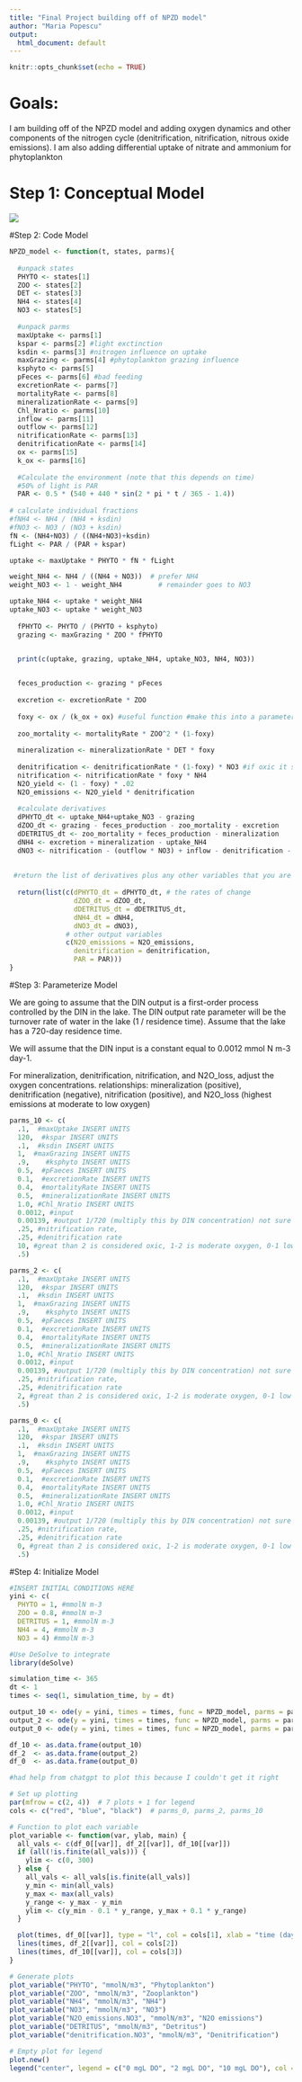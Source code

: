 ```yaml
---
title: "Final Project building off of NPZD model"
author: "Maria Popescu"
output:
  html_document: default
---
```


```r
knitr::opts_chunk$set(echo = TRUE)
```

# Goals:
I am building off of the NPZD model and adding oxygen dynamics and other components of the nitrogen cycle (denitrification, nitrification, nitrous oxide emissions). I am also adding differential uptake of nitrate and ammonium for phytoplankton

# Step 1: Conceptual Model

![](C:/Users/maria/OneDrive/2023 Rtudio/EcosystemDynamics/DIN_input_output.png)


#Step 2: Code Model

```r
NPZD_model <- function(t, states, parms){
  
  #unpack states
  PHYTO <- states[1]
  ZOO <- states[2]
  DET <- states[3]
  NH4 <- states[4]
  NO3 <- states[5]
  
  #unpack parms
  maxUptake <- parms[1]
  kspar <- parms[2] #light exctinction
  ksdin <- parms[3] #nitrogen influence on uptake
  maxGrazing <- parms[4] #phytoplankton grazing influence
  ksphyto <- parms[5] 
  pFeces <- parms[6] #bad feeding
  excretionRate <- parms[7]
  mortalityRate <- parms[8]
  mineralizationRate <- parms[9]
  Chl_Nratio <- parms[10]
  inflow <- parms[11]
  outflow <- parms[12]
  nitrificationRate <- parms[13]
  denitrificationRate <- parms[14]
  ox <- parms[15]
  k_ox <- parms[16]
  
  #Calculate the environment (note that this depends on time)
  #50% of light is PAR
  PAR <- 0.5 * (540 + 440 * sin(2 * pi * t / 365 - 1.4)) 
  
# calculate individual fractions
#fNH4 <- NH4 / (NH4 + ksdin)
#fNO3 <- NO3 / (NO3 + ksdin)
fN <- (NH4+NO3) / ((NH4+NO3)+ksdin)
fLight <- PAR / (PAR + kspar)

uptake <- maxUptake * PHYTO * fN * fLight

weight_NH4 <- NH4 / ((NH4 + NO3))  # prefer NH4
weight_NO3 <- 1 - weight_NH4         # remainder goes to NO3

uptake_NH4 <- uptake * weight_NH4
uptake_NO3 <- uptake * weight_NO3
  
  fPHYTO <- PHYTO / (PHYTO + ksphyto) 
  grazing <- maxGrazing * ZOO * fPHYTO


  print(c(uptake, grazing, uptake_NH4, uptake_NO3, NH4, NO3))

  
  feces_production <- grazing * pFeces
  
  excretion <- excretionRate * ZOO
  
  foxy <- ox / (k_ox + ox) #useful function #make this into a parameter
  
  zoo_mortality <- mortalityRate * ZOO^2 * (1-foxy)
  
  mineralization <- mineralizationRate * DET * foxy
  
  denitrification <- denitrificationRate * (1-foxy) * NO3 #if oxic it shouldn't be working. 
  nitrification <- nitrificationRate * foxy * NH4
  N2O_yield <- (1 - foxy) * .02
  N2O_emissions <- N2O_yield * denitrification
  
  #calculate derivatives
  dPHYTO_dt <- uptake_NH4+uptake_NO3 - grazing
  dZOO_dt <- grazing - feces_production - zoo_mortality - excretion
  dDETRITUS_dt <- zoo_mortality + feces_production - mineralization
  dNH4 <- excretion + mineralization - uptake_NH4  
  dNO3 <- nitrification - (outflow * NO3) + inflow - denitrification - uptake_NO3 
  
  
 #return the list of derivatives plus any other variables that you are interested in
  
  return(list(c(dPHYTO_dt = dPHYTO_dt, # the rates of change
                dZOO_dt = dZOO_dt,
                dDETRITUS_dt = dDETRITUS_dt,
                dNH4_dt = dNH4,
                dNO3_dt = dNO3),
              # other output variables
              c(N2O_emissions = N2O_emissions, 
                denitrification = denitrification, 
                PAR = PAR)))         
}

```

#Step 3: Parameterize Model

We are going to assume that the DIN output is a first-order process controlled by the DIN in the lake. The DIN output rate parameter will be the turnover rate of water in the lake (1 / residence time). Assume that the lake has a 720-day residence time.

We will assume that the DIN input is a constant equal to 0.0012 mmol N m-3 day-1.

For mineralization, denitrification, nitrification, and N2O_loss, adjust the oxygen concentrations. 
relationships: mineralization (positive), denitrification (negative), nitrification (positive), and N2O_loss (highest emissions at moderate to low oxygen)

```r
parms_10 <- c(
  .1,  #maxUptake INSERT UNITS
  120,  #kspar INSERT UNITS
  .1,  #ksdin INSERT UNITS
  1,  #maxGrazing INSERT UNITS
  .9,    #ksphyto INSERT UNITS
  0.5,  #pFaeces INSERT UNITS
  0.1,  #excretionRate INSERT UNITS
  0.4,  #mortalityRate INSERT UNITS
  0.5,  #mineralizationRate INSERT UNITS
  1.0, #Chl_Nratio INSERT UNITS
  0.0012, #input 
  0.00139, #output 1/720 (multiply this by DIN concentration) not sure if this is correct
  .25, #nitrification rate, 
  .25, #denitrification rate
  10, #great than 2 is considered oxic, 1-2 is moderate oxygen, 0-1 low oxygen, 0 no oxygen
  .5)

parms_2 <- c(
  .1,  #maxUptake INSERT UNITS
  120,  #kspar INSERT UNITS
  .1,  #ksdin INSERT UNITS
  1,  #maxGrazing INSERT UNITS
  .9,    #ksphyto INSERT UNITS
  0.5,  #pFaeces INSERT UNITS
  0.1,  #excretionRate INSERT UNITS
  0.4,  #mortalityRate INSERT UNITS
  0.5,  #mineralizationRate INSERT UNITS
  1.0, #Chl_Nratio INSERT UNITS
  0.0012, #input 
  0.00139, #output 1/720 (multiply this by DIN concentration) not sure if this is correct
  .25, #nitrification rate, 
  .25, #denitrification rate
  2, #great than 2 is considered oxic, 1-2 is moderate oxygen, 0-1 low oxygen, 0 no oxygen
  .5)

parms_0 <- c(
  .1,  #maxUptake INSERT UNITS
  120,  #kspar INSERT UNITS
  .1,  #ksdin INSERT UNITS
  1,  #maxGrazing INSERT UNITS
  .9,    #ksphyto INSERT UNITS
  0.5,  #pFaeces INSERT UNITS
  0.1,  #excretionRate INSERT UNITS
  0.4,  #mortalityRate INSERT UNITS
  0.5,  #mineralizationRate INSERT UNITS
  1.0, #Chl_Nratio INSERT UNITS
  0.0012, #input 
  0.00139, #output 1/720 (multiply this by DIN concentration) not sure if this is correct
  .25, #nitrification rate, 
  .25, #denitrification rate
  0, #great than 2 is considered oxic, 1-2 is moderate oxygen, 0-1 low oxygen, 0 no oxygen
  .5)
```

#Step 4: Initialize Model

```r
#INSERT INITIAL CONDITIONS HERE
yini <- c(
  PHYTO = 1, #mmolN m-3
  ZOO = 0.8, #mmolN m-3
  DETRITUS = 1, #mmolN m-3
  NH4 = 4, #mmolN m-3
  NO3 = 4) #mmolN m-3
```

```r
#Use DeSolve to integrate 
library(deSolve)

simulation_time <- 365
dt <- 1
times <- seq(1, simulation_time, by = dt)

output_10 <- ode(y = yini, times = times, func = NPZD_model, parms = parms_10, method = "ode45")
output_2 <- ode(y = yini, times = times, func = NPZD_model, parms = parms_2, method = "ode45")
output_0 <- ode(y = yini, times = times, func = NPZD_model, parms = parms_0, method = "ode45")

df_10 <- as.data.frame(output_10)
df_2  <- as.data.frame(output_2)
df_0  <- as.data.frame(output_0)

#had help from chatgpt to plot this because I couldn't get it right

# Set up plotting
par(mfrow = c(2, 4))  # 7 plots + 1 for legend
cols <- c("red", "blue", "black")  # parms_0, parms_2, parms_10

# Function to plot each variable
plot_variable <- function(var, ylab, main) {
  all_vals <- c(df_0[[var]], df_2[[var]], df_10[[var]])
  if (all(!is.finite(all_vals))) {
    ylim <- c(0, 300)
  } else {
    all_vals <- all_vals[is.finite(all_vals)]
    y_min <- min(all_vals)
    y_max <- max(all_vals)
    y_range <- y_max - y_min
    ylim <- c(y_min - 0.1 * y_range, y_max + 0.1 * y_range)
  }

  plot(times, df_0[[var]], type = "l", col = cols[1], xlab = "time (days)", ylab = ylab, main = main, ylim = ylim)
  lines(times, df_2[[var]], col = cols[2])
  lines(times, df_10[[var]], col = cols[3])
}

# Generate plots
plot_variable("PHYTO", "mmolN/m3", "Phytoplankton")
plot_variable("ZOO", "mmolN/m3", "Zooplankton")
plot_variable("NH4", "mmolN/m3", "NH4")
plot_variable("NO3", "mmolN/m3", "NO3")
plot_variable("N2O_emissions.NO3", "mmolN/m3", "N2O emissions")
plot_variable("DETRITUS", "mmolN/m3", "Detritus")
plot_variable("denitrification.NO3", "mmolN/m3", "Denitrification")

# Empty plot for legend
plot.new()
legend("center", legend = c("0 mgL DO", "2 mgL DO", "10 mgL DO"), col = cols, lty = 1, lwd = 2, cex = 1.2)

```



